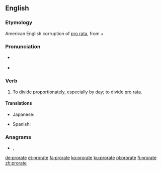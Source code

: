 ==English==

===Etymology===
American English corruption of [[pro rata]], from {{etyl|la|en}} {{m|la|pro||according to}} + {{m|la|ratus||calculated}}

===Pronunciation===
* {{a|US}} {{IPA|/pɹoʊˈɹeɪt/, /ˈpɹoʊ.ɹeɪt/|lang=en}}
* {{a|RP}} {{IPA|/pɹəʊˈɹeɪt/, /ˈpɹəʊ.ɹeɪt/|lang=en}}

===Verb===
{{en-verb|prorat}}

# To [[divide]] [[proportionately]], especially by [[day]]; to divide [[pro rata]].

====Translations====
{{trans-top|divide proportionately}}
* Japanese: {{t|ja|日割りする|tr=hiwari-suru}}
{{trans-mid}}
* Spanish: {{t+|es|prorratear}}
{{trans-bottom}}

===Anagrams===
* {{l|en|praetor}}, {{l|en|prætor}}

[[de:prorate]]
[[et:prorate]]
[[fa:prorate]]
[[ko:prorate]]
[[ku:prorate]]
[[pl:prorate]]
[[fi:prorate]]
[[zh:prorate]]